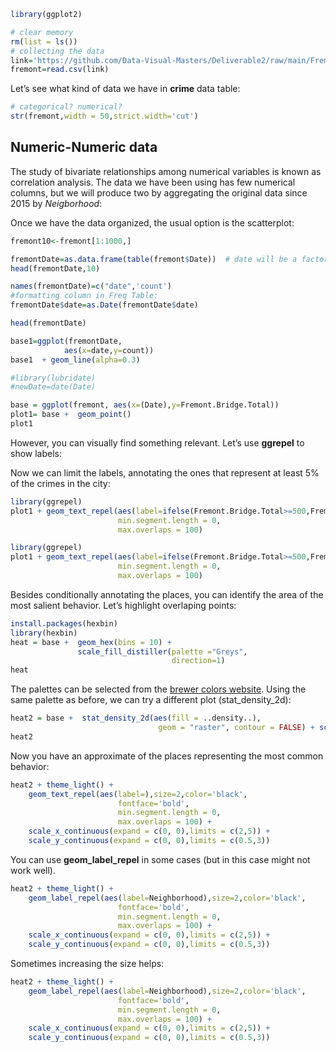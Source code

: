```{r}
library(ggplot2)
```


```{r collect, eval=TRUE}
# clear memory
rm(list = ls())
# collecting the data
link='https://github.com/Data-Visual-Masters/Deliverable2/raw/main/Fremont_Bridge_Bicycle_Counter.csv'
fremont=read.csv(link)
```


Let's see what kind of data we have in **crime** data table:

```{r str, eval=TRUE}
# categorical? numerical?
str(fremont,width = 50,strict.width='cut')
```
## Numeric-Numeric data

The study of bivariate relationships among numerical variables is known as correlation analysis. The data we have been using has few numerical columns, but we will produce two by aggregating the original data since 2015 by _Neigborhood_:


Once we have the data organized, the usual option is the scatterplot:

```{r}
fremont10<-fremont[1:1000,]
```

```{r}
fremontDate=as.data.frame(table(fremont$Date))  # date will be a factor
head(fremontDate,10)
```
```{r}
names(fremontDate)=c("date",'count')
#formatting column in Freq Table:
fremontDate$date=as.Date(fremontDate$date)

head(fremontDate)
```
```{r}
base1=ggplot(fremontDate,
            aes(x=date,y=count))
base1  + geom_line(alpha=0.3) 
```
```{r}
#library(lubridate)
#newDate=date(Date)
```


```{r scatter, eval=TRUE}
 
base = ggplot(fremont, aes(x=(Date),y=Fremont.Bridge.Total)) 
plot1= base +  geom_point() 
plot1
```


However, you can visually find something relevant. Let's use **ggrepel** to show labels:


Now we can limit the labels, annotating the ones that represent at least 5% of the crimes in the city:

```{r, eval=TRUE}
library(ggrepel)
plot1 + geom_text_repel(aes(label=ifelse(Fremont.Bridge.Total>=500,Fremont.Bridge.Total, "")),size=2,
                        min.segment.length = 0,
                        max.overlaps = 100)
```
```{r}
library(ggrepel)
plot1 + geom_text_repel(aes(label=ifelse(Fremont.Bridge.Total>=500,Fremont.Bridge.Total, "")),size=2,
                        min.segment.length = 0,
                        max.overlaps = 100)
```

Besides conditionally annotating the places, you can identify the area of the most salient behavior. Let's highlight overlaping points:

```{r hexbins, eval=TRUE}
install.packages(hexbin)
library(hexbin)
heat = base +  geom_hex(bins = 10) + 
               scale_fill_distiller(palette ="Greys",
                                    direction=1) 
heat
```

The palettes can be selected from the [brewer colors website](http://colorbrewer2.org). Using the same palette as before, we can try a different plot (stat_density_2d):

```{r density,eval=TRUE}
heat2 = base +  stat_density_2d(aes(fill = ..density..), 
                                 geom = "raster", contour = FALSE) + scale_fill_distiller(palette="Reds", direction=1) 
heat2
```


Now you have an approximate of the places representing the most common behavior:
```{r}
heat2 + theme_light() + 
    geom_text_repel(aes(label=),size=2,color='black',
                        fontface='bold',
                        min.segment.length = 0,
                        max.overlaps = 100) +  
    scale_x_continuous(expand = c(0, 0),limits = c(2,5)) + 
    scale_y_continuous(expand = c(0, 0),limits = c(0.5,3)) 
```

You can use **geom_label_repel** in some cases (but in this case might not work well).

```{r}
heat2 + theme_light() + 
    geom_label_repel(aes(label=Neighborhood),size=2,color='black',
                        fontface='bold',
                        min.segment.length = 0,
                        max.overlaps = 100) +  
    scale_x_continuous(expand = c(0, 0),limits = c(2,5)) + 
    scale_y_continuous(expand = c(0, 0),limits = c(0.5,3))
```

Sometimes increasing the size helps:

```{r, fig.width=10}
heat2 + theme_light() + 
    geom_label_repel(aes(label=Neighborhood),size=2,color='black',
                        fontface='bold',
                        min.segment.length = 0,
                        max.overlaps = 100) +  
    scale_x_continuous(expand = c(0, 0),limits = c(2,5)) + 
    scale_y_continuous(expand = c(0, 0),limits = c(0.5,3))
```


